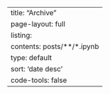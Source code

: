 ---
title: "Archive"
page-layout: full
listing:
  contents: posts/**/*.ipynb
  type: default
  sort: 'date desc'
code-tools: false
---
